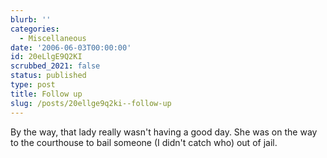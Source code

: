 ```yaml
---
blurb: ''
categories:
  - Miscellaneous
date: '2006-06-03T00:00:00'
id: 20eLlgE9Q2KI
scrubbed_2021: false
status: published
type: post
title: Follow up
slug: /posts/20ellge9q2ki--follow-up
---
```


By the way, that lady really wasn't having a good day. She was on
the way to the courthouse to bail someone (I didn't catch who) out
of jail.
